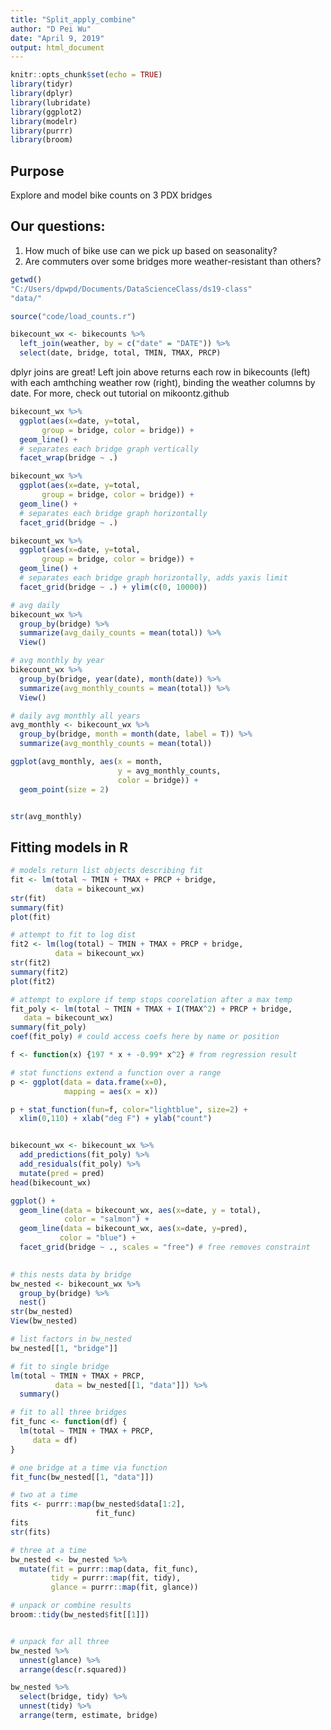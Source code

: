 ```yaml
---
title: "Split_apply_combine"
author: "D Pei Wu"
date: "April 9, 2019"
output: html_document
---
```


```r
knitr::opts_chunk$set(echo = TRUE)
library(tidyr)
library(dplyr)
library(lubridate)
library(ggplot2)
library(modelr)
library(purrr)
library(broom)

```

## Purpose
Explore and model bike counts on 3 PDX bridges

## Our questions:
1. How much of bike use can we pick up based on seasonality? 
2. Are commuters over some bridges more weather-resistant than others?

```r
getwd()
"C:/Users/dpwpd/Documents/DataScienceClass/ds19-class"
"data/"

```

```r
source("code/load_counts.r")

```

```r
bikecount_wx <- bikecounts %>%
  left_join(weather, by = c("date" = "DATE")) %>%
  select(date, bridge, total, TMIN, TMAX, PRCP)

```
dplyr joins are great! Left join above returns each row in bikecounts (left) with each amthching weather row (right), binding the weather columns by date. For more, check out tutorial on mikoontz.github

```r
bikecount_wx %>% 
  ggplot(aes(x=date, y=total,
       group = bridge, color = bridge)) +
  geom_line() + 
  # separates each bridge graph vertically
  facet_wrap(bridge ~ .)

bikecount_wx %>% 
  ggplot(aes(x=date, y=total,
       group = bridge, color = bridge)) +
  geom_line() + 
  # separates each bridge graph horizontally
  facet_grid(bridge ~ .)

bikecount_wx %>% 
  ggplot(aes(x=date, y=total,
       group = bridge, color = bridge)) +
  geom_line() + 
  # separates each bridge graph horizontally, adds yaxis limit
  facet_grid(bridge ~ .) + ylim(c(0, 10000))

```

```r
# avg daily
bikecount_wx %>%
  group_by(bridge) %>%
  summarize(avg_daily_counts = mean(total)) %>%
  View()

# avg monthly by year
bikecount_wx %>%
  group_by(bridge, year(date), month(date)) %>%
  summarize(avg_monthly_counts = mean(total)) %>%
  View()

# daily avg monthly all years
avg_monthly <- bikecount_wx %>%
  group_by(bridge, month = month(date, label = T)) %>%
  summarize(avg_monthly_counts = mean(total))

ggplot(avg_monthly, aes(x = month, 
                        y = avg_monthly_counts,
                        color = bridge)) +
  geom_point(size = 2)


str(avg_monthly)

```

## Fitting models in R
```r
# models return list objects describing fit
fit <- lm(total ~ TMIN + TMAX + PRCP + bridge,
          data = bikecount_wx)
str(fit)
summary(fit)  
plot(fit)

# attempt to fit to log dist
fit2 <- lm(log(total) ~ TMIN + TMAX + PRCP + bridge,
          data = bikecount_wx)
str(fit2)
summary(fit2)  
plot(fit2)

# attempt to explore if temp stops coorelation after a max temp
fit_poly <- lm(total ~ TMIN + TMAX + I(TMAX^2) + PRCP + bridge,
   data = bikecount_wx)
summary(fit_poly)
coef(fit_poly) # could access coefs here by name or position

f <- function(x) {197 * x + -0.99* x^2} # from regression result

# stat functions extend a function over a range
p <- ggplot(data = data.frame(x=0),
            mapping = aes(x = x)) 

p + stat_function(fun=f, color="lightblue", size=2) +
  xlim(0,110) + xlab("deg F") + ylab("count")



```

```r
bikecount_wx <- bikecount_wx %>%
  add_predictions(fit_poly) %>%
  add_residuals(fit_poly) %>%
  mutate(pred = pred)
head(bikecount_wx)

ggplot() +
  geom_line(data = bikecount_wx, aes(x=date, y = total),
            color = "salmon") +
  geom_line(data = bikecount_wx, aes(x=date, y=pred),
           color = "blue") +
  facet_grid(bridge ~ ., scales = "free") # free removes constraint
 
```
```r
# this nests data by bridge
bw_nested <- bikecount_wx %>%
  group_by(bridge) %>%
  nest()
str(bw_nested)
View(bw_nested)

# list factors in bw_nested 
bw_nested[[1, "bridge"]]

# fit to single bridge
lm(total ~ TMIN + TMAX + PRCP,
          data = bw_nested[[1, "data"]]) %>%
  summary()

# fit to all three bridges
fit_func <- function(df) {
  lm(total ~ TMIN + TMAX + PRCP,
     data = df)
}

# one bridge at a time via function
fit_func(bw_nested[[1, "data"]])

# two at a time
fits <- purrr::map(bw_nested$data[1:2], 
                   fit_func)
fits
str(fits)

# three at a time
bw_nested <- bw_nested %>%
  mutate(fit = purrr::map(data, fit_func),
         tidy = purrr::map(fit, tidy),
         glance = purrr::map(fit, glance))

# unpack or combine results
broom::tidy(bw_nested$fit[[1]])


# unpack for all three
bw_nested %>%
  unnest(glance) %>%
  arrange(desc(r.squared))

bw_nested %>%
  select(bridge, tidy) %>%
  unnest(tidy) %>%
  arrange(term, estimate, bridge)

  
```